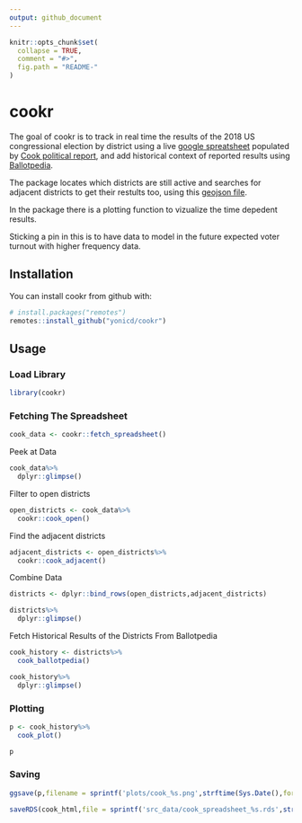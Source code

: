 ```yaml
---
output: github_document
---
```


<!-- README.md is generated from README.Rmd. Please edit that file -->

```r
knitr::opts_chunk$set(
  collapse = TRUE,
  comment = "#>",
  fig.path = "README-"
)
```

# cookr

The goal of cookr is to track in real time the results of the 2018 US congressional election by district using a live [google spreatsheet](https://docs.google.com/spreadsheets/d/1WxDaxD5az6kdOjJncmGph37z0BPNhV1fNAH_g7IkpC0/htmlview?sle=true#gid=326900537) populated by [Cook political report](https://www.cookpolitical.com/), and add historical context of reported results using [Ballotpedia](https://ballotpedia.org/).

The package locates which districts are still active and searches for adjacent districts to get their restults too, using this [geojson file](https://gist.githubusercontent.com/mbostock/4090846/raw/d534aba169207548a8a3d670c9c2cc719ff05c47/us-congress-113.json).

In the package there is a plotting function to vizualize the time depedent results.

Sticking a pin in this is to have data to model in the future expected voter turnout with higher frequency data.

## Installation

You can install cookr from github with:

```r
# install.packages("remotes")
remotes::install_github("yonicd/cookr")
```

## Usage

### Load Library

```r
library(cookr)
```

### Fetching The Spreadsheet

```r
cook_data <- cookr::fetch_spreadsheet()
```

Peek at Data

```r
cook_data%>%
  dplyr::glimpse()
```

Filter to open districts

```r
open_districts <- cook_data%>%
  cookr::cook_open()
```

Find the adjacent districts

```r
adjacent_districts <- open_districts%>%
  cookr::cook_adjacent()
```

Combine Data

```r
districts <- dplyr::bind_rows(open_districts,adjacent_districts)
```

```r
districts%>%
  dplyr::glimpse()
```

Fetch Historical Results of the Districts From Ballotpedia

```r
cook_history <- districts%>%
  cook_ballotpedia()
```

```r
cook_history%>%
  dplyr::glimpse()
```

### Plotting

```r
p <- cook_history%>%
  cook_plot()

p
```
 
### Saving 
 
```r
ggsave(p,filename = sprintf('plots/cook_%s.png',strftime(Sys.Date(),format = '%Y_%m_%d')))

saveRDS(cook_html,file = sprintf('src_data/cook_spreadsheet_%s.rds',strftime(Sys.Date(),format = '%Y_%m_%d')))

```